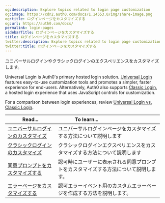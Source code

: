 ```yaml
---
og:description: Explore topics related to login page customization
og:image: https://cdn2.auth0.com/docs/1.14553.0/img/share-image.png
og:title: ログインページをカスタマイズする
og:url: https://auth0.com/docs/
permalink: login-pages
sidebarTitle: ログインページをカスタマイズする
title: ログインページをカスタマイズする
twitter:description: Explore topics related to login page customization
twitter:title: ログインページをカスタマイズする
---
```


ユニバーサルログインやクラシックログインのエクスペリエンスをカスタマイズします。

Universal Login is Auth0's primary hosted login solution. [Universal Login](/docs/authenticate/login/auth0-universal-login/universal-login-vs-classic-login/universal-experience) features easy-to-use customization tools and promotes a simpler, faster experience for end-users. Alternatively, Auth0 also supports [Classic Login](/docs/authenticate/login/auth0-universal-login/universal-login-vs-classic-login/classic-experience), a hosted login experience that uses JavaScript controls for customization.

For a comparison between login experiences, review [Universal Login vs. Classic Login](/docs/authenticate/login/auth0-universal-login/universal-login-vs-classic-login).

<table class="table"><thead>
<tr>
<th><strong>Read...</strong></th>
<th><strong>To learn...</strong>                                </th>
</tr>
</thead>
<tbody>
<tr>
<td><a href="/universal-login">ユニバーサルログインのカスタマイズ</a></td>
<td>ユニバーサルログインページをカスタマイズする方法について説明します</td>
</tr>
<tr>
<td><a href="/classic-login">クラシックログインのカスタマイズ</a></td>
<td>クラシックログインエクスペリエンスをカスタマイズする方法について説明します</td>
</tr>
<tr>
<td><a href="/brand-and-customize/customize-consent-prompts">同意プロンプトをカスタマイズする</a></td>
<td>認可時にユーザーに表示される同意プロンプトをカスタマイズする方法について説明します。</td>
</tr>
<tr>
<td><a href="/brand-and-customize/custom-error-pages">エラーページをカスタマイズする</a></td>
<td>認可エラーイベント用のカスタムエラーページを作成する方法を説明します。</td>
</tr>
</tbody>
</table>